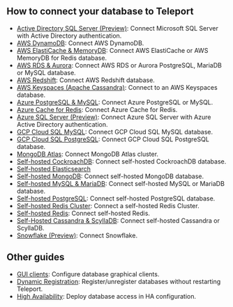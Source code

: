 ## How to connect your database to Teleport 

- [Active Directory SQL Server (Preview)](../../database-access/guides/sql-server-ad.mdx): Connect Microsoft SQL Server with Active Directory authentication.
- [AWS DynamoDB](../../database-access/guides/aws-dynamodb.mdx): Connect AWS DynamoDB.
- [AWS ElastiCache & MemoryDB](../../database-access/guides/redis-aws.mdx): Connect AWS ElastiCache or AWS MemoryDB for Redis database.
- [AWS RDS & Aurora](../../database-access/guides/rds.mdx): Connect AWS RDS or Aurora PostgreSQL, MariaDB or MySQL database.
- [AWS Redshift](../../database-access/guides/postgres-redshift.mdx): Connect AWS Redshift database.
- [AWS Keyspaces (Apache Cassandra)](../../database-access/guides/aws-cassandra-keyspaces.mdx): Connect to an AWS Keyspaces database.
- [Azure PostgreSQL & MySQL](../../database-access/guides/azure-postgres-mysql.mdx): Connect Azure PostgreSQL or MySQL.
- [Azure Cache for Redis](../../database-access/guides/azure-redis.mdx): Connect Azure Cache for Redis.
- [Azure SQL Server (Preview)](../../database-access/guides/azure-sql-server-ad.mdx): Connect Azure SQL Server with Azure Active Directory authentication.
- [GCP Cloud SQL MySQL](../../database-access/guides/mysql-cloudsql.mdx): Connect GCP Cloud SQL MySQL database.
- [GCP Cloud SQL PostgreSQL](../../database-access/guides/postgres-cloudsql.mdx): Connect GCP Cloud SQL PostgreSQL database.
- [MongoDB Atlas](../../database-access/guides/mongodb-atlas.mdx): Connect MongoDB Atlas cluster.
- [Self-hosted CockroachDB](../../database-access/guides/cockroachdb-self-hosted.mdx): Connect self-hosted CockroachDB database.
- [Self-hosted Elasticsearch](../../database-access/guides/elastic.mdx)
- [Self-hosted MongoDB](../../database-access/guides/mongodb-self-hosted.mdx): Connect self-hosted MongoDB database.
- [Self-hosted MySQL & MariaDB](../../database-access/guides/mysql-self-hosted.mdx): Connect self-hosted MySQL or MariaDB database.
- [Self-hosted PostgreSQL](../../database-access/guides/postgres-self-hosted.mdx): Connect self-hosted PostgreSQL database.
- [Self-hosted Redis Cluster](../../database-access/guides/redis-cluster.mdx): Connect a self-hosted Redis Cluster.
- [Self-hosted Redis](../../database-access/guides/redis.mdx): Connect self-hosted Redis.
- [Self-Hosted Cassandra & ScyllaDB](../../database-access/guides/cassandra-self-hosted.mdx): Connect self-hosted Cassandra or ScyllaDB.
- [Snowflake (Preview)](../../database-access/guides/snowflake.mdx): Connect Snowflake.

## Other guides

- [GUI clients](../../connect-your-client/gui-clients.mdx): Configure database graphical clients.
- [Dynamic Registration](../../database-access/guides/dynamic-registration.mdx): Register/unregister databases without restarting Teleport.
- [High Availability](../../database-access/guides/ha.mdx): Deploy database access in HA configuration.
